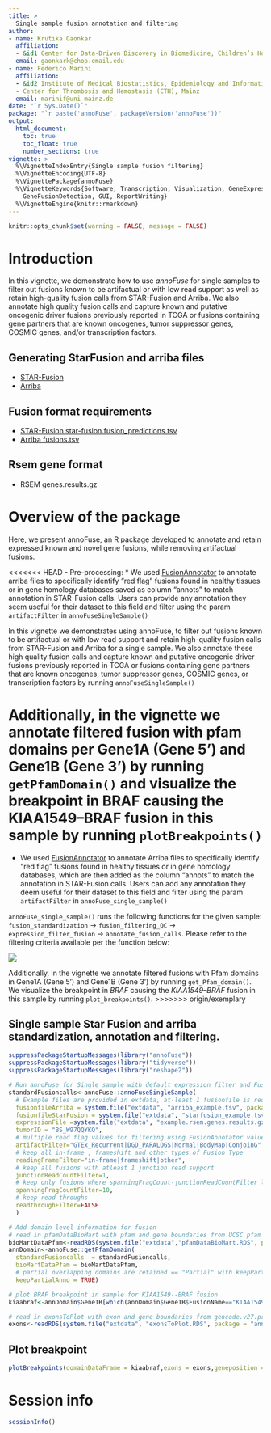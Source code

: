 ```yaml
---
title: >
  Single sample fusion annotation and filtering
author:
- name: Krutika Gaonkar
  affiliation: 
  - &id1 Center for Data-Driven Discovery in Biomedicine, Children’s Hospital of Philadelphia, USA
  email: gaonkark@chop.email.edu
- name: Federico Marini
  affiliation: 
  - &id2 Institute of Medical Biostatistics, Epidemiology and Informatics (IMBEI), Mainz
  - Center for Thrombosis and Hemostasis (CTH), Mainz
  email: marinif@uni-mainz.de
date: "`r Sys.Date()`"
package: "`r paste('annoFuse', packageVersion('annoFuse'))"
output: 
  html_document:
    toc: true
    toc_float: true
    number_sections: true
vignette: >
  %\VignetteIndexEntry{Single sample fusion filtering}
  %\VignetteEncoding{UTF-8}  
  %\VignettePackage{annoFuse}
  %\VignetteKeywords{Software, Transcription, Visualization, GeneExpression, Annotation,
    GeneFusionDetection, GUI, ReportWriting}
  %\VignetteEngine{knitr::rmarkdown}
---
```


```r
knitr::opts_chunk$set(warning = FALSE, message = FALSE) 
```


# Introduction

In this vignette, we demonstrate how to use _annoFuse_ for single samples to filter out fusions known to be artifactual or with low read support as well as retain high-quality fusion calls from STAR-Fusion and Arriba.
We also annotate high quality fusion calls and capture known and putative oncogenic driver fusions previously reported in TCGA or fusions containing gene partners that are known oncogenes, tumor suppressor genes, COSMIC genes, and/or transcription factors.

## Generating StarFusion and arriba files
  * [STAR-Fusion](https://github.com/STAR-Fusion/STAR-Fusion/wiki)
  * [Arriba](https://arriba.readthedocs.io/en/latest/)

## Fusion format requirements

  * [STAR-Fusion star-fusion.fusion_predictions.tsv ](https://github.com/STAR-Fusion/STAR-Fusion/wiki#output-from-star-fusion)
  * [Arriba fusions.tsv](https://arriba.readthedocs.io/en/latest/output-files/)

## Rsem gene format
  * RSEM genes.results.gz

# Overview of the package
Here, we present annoFuse, an R package developed to annotate and retain expressed known and novel gene fusions, while removing artifactual fusions.

<<<<<<< HEAD
- Pre-processing: 
 * We used [FusionAnnotator](https://github.com/FusionAnnotator/FusionAnnotator/tree/v0.2.0) to annotate arriba files to specifically identify “red flag” fusions found in healthy tissues or in gene homology databases saved as column "annots" to match annotation in STAR-Fusion calls. Users can provide any annotation they seem useful for their dataset to this field and filter using the param `artifactFilter` in `annoFuseSingleSample()`

In this vignette we demonstrates using annoFuse, to filter out fusions known to be artifactual or with low read support and retain high-quality fusion calls from STAR-Fusion and Arriba for a single sample. We also annotate these high quality fusion calls and capture known and putative oncogenic driver fusions previously reported in TCGA or fusions containing gene partners that are known oncogenes, tumor suppressor genes, COSMIC genes, or transcription factors by running `annoFuseSingleSample()`

Additionally, in the vignette we annotate filtered fusion with pfam domains per Gene1A (Gene 5') and Gene1B (Gene 3') by running `getPfamDomain()` and visualize the breakpoint in BRAF causing the KIAA1549--BRAF fusion in this sample by running `plotBreakpoints()`
=======
 * We used [FusionAnnotator](https://github.com/FusionAnnotator/FusionAnnotator/tree/v0.2.0) to annotate Arriba files to specifically identify “red flag” fusions found in healthy tissues or in gene homology databases, which are then added as the column "annots" to match the annotation in STAR-Fusion calls. 
 Users can add any annotation they deem useful for their dataset to this field and filter using the param `artifactFilter` in `annoFuse_single_sample()`

`annoFuse_single_sample()` runs the following functions for the given sample:
`fusion_standardization` -> `fusion_filtering_QC` -> `expression_filter_fusion` -> `annotate_fusion_calls`. 
Please refer to the filtering criteria available per the function below:

![](Figure_1.png)

Additionally, in the vignette we annotate filtered fusions with Pfam domains in Gene1A (Gene 5') and Gene1B (Gene 3') by running `get_Pfam_domain()`.
We visualize the breakpoint in _BRAF_ causing the _KIAA1549--BRAF_ fusion in this sample by running `plot_breakpoints()`.
>>>>>>> origin/exemplary


## Single sample Star Fusion and arriba standardization, annotation and filtering.

```r
suppressPackageStartupMessages(library("annoFuse"))
suppressPackageStartupMessages(library("tidyverse"))
suppressPackageStartupMessages(library("reshape2"))

# Run annoFuse for Single sample with default expression filter and FusionAnnotator red flag artifact filter 
standardFusioncalls<-annoFuse::annoFuseSingleSample(
  # Example files are provided in extdata, at-least 1 fusionfile is required along with it's rsem expression file
  fusionfileArriba = system.file("extdata", "arriba_example.tsv", package = "annoFuse"),
  fusionfileStarFusion = system.file("extdata", "starfusion_example.tsv", package = "annoFuse"),
  expressionFile =system.file("extdata", "example.rsem.genes.results.gz", package = "annoFuse"),
  tumorID = "BS_W97QQYKQ",
  # multiple read flag values for filtering using FusionAnnotator values
  artifactFilter="GTEx_Recurrent|DGD_PARALOGS|Normal|BodyMap|ConjoinG",
  # keep all in-frame , frameshift and other types of Fusion_Type
  readingFrameFilter="in-frame|frameshift|other",
  # keep all fusions with atleast 1 junction read support
  junctionReadCountFilter=1,
  # keep only fusions where spanningFragCount-junctionReadCountFilter less than equal to 10
  spanningFragCountFilter=10,
  # keep read throughs 
  readthroughFilter=FALSE
  )

# Add domain level information for fusion
# read in pfamDataBioMart with pfam and gene boundaries from UCSC pfam and biomaRt package  
bioMartDataPfam<-readRDS(system.file("extdata","pfamDataBioMart.RDS", package="annoFuse"))
annDomain<-annoFuse::getPfamDomain(
  standardFusioncalls  = standardFusioncalls,
  bioMartDataPfam = bioMartDataPfam,
  # partial overlapping domains are retained == "Partial" with keepPartialAnno=TRUE; if keepPartialAnno=FALSE then domain retained status == "No" 
  keepPartialAnno = TRUE)

# plot BRAF breakpoint in sample for KIAA1549--BRAF fusion
kiaabraf<-annDomain$Gene1B[which(annDomain$Gene1B$FusionName=="KIAA1549--BRAF" & annDomain$Gene1B$Gene1B=="BRAF"),] %>% dplyr::filter(!is.na(DESC))

# read in exonsToPlot with exon and gene boundaries from gencode.v27.primary_assembly.annotation.gtf.gz        
exons<-readRDS(system.file("extdata", "exonsToPlot.RDS", package = "annoFuse"))
```

## Plot breakpoint

```r
plotBreakpoints(domainDataFrame = kiaabraf,exons = exons,geneposition = "Right")+theme_Publication(base_size = 12)
```

# Session info {-}

```r
sessionInfo()
```


